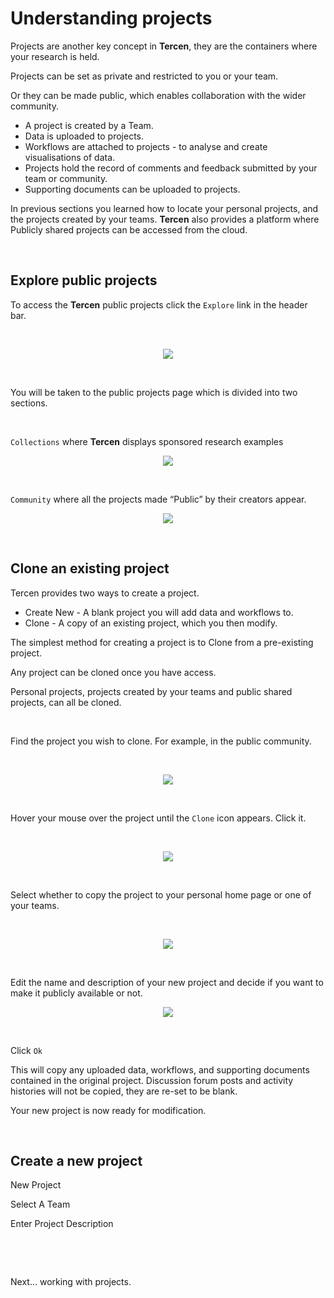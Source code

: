 # Understanding projects

Projects are another key concept in __Tercen__, they are the containers where your research is held. 

Projects can be set as private and restricted to you or your team. 

Or they can be made public, which enables collaboration with the wider community. 

* A project is created by a Team.
* Data is uploaded to projects.
* Workflows are attached to projects - to analyse and create visualisations of data.
* Projects hold the record of comments and feedback submitted by your team or community.
* Supporting documents can be uploaded to projects.

In previous sections you learned how to locate your personal projects, and the projects created by your teams. __Tercen__ also provides a platform where Publicly shared projects can be accessed from the cloud.

\

## Explore public projects

To access the __Tercen__ public projects click the `Explore` link in the header bar. 

\

<center><img src="images/work_with_projects_explore.png"></center>

\

You will be taken to the public projects page which is divided into two sections.

\

`Collections` where __Tercen__ displays sponsored research examples

<center><img src="images/work_with_projects_explore_collections.png"></center>

\

`Community` where all the projects made "Public" by their creators appear.

<center><img src="images/work_with_projects_explore_community.png"></center>

\

## Clone an existing project

Tercen provides two ways to create a project. 

* Create New - A blank project you will add data and workflows to.
* Clone - A copy of an existing project, which you then modify. 

The simplest method for creating a project is to Clone from a pre-existing project. 

Any project can be cloned once you have access.

Personal projects, projects created by your teams and public shared projects, can all be cloned. 

\

Find the project you wish to clone. For example, in the public community.

\

<center><img src="images/work_with_projects_explore_community_select.png"></center>

\

Hover your mouse over the project until the `Clone` icon appears. Click it.

\

<center><img src="images/work_with_projects_explore_community_clone.png"></center>


\

Select whether to copy the project to your personal home page or one of your teams.

\

<center><img src="images/work_with_projects_explore_community_clone_add_team.png"></center>

\

Edit the name and description of your new project and decide if you want to make it publicly available or not.

<center><img src="images/work_with_projects_explore_community_clone_details.png"></center>

\

Click `Ok`

This will copy any uploaded data, workflows, and supporting documents contained in the original project. Discussion forum posts and activity histories will not be copied, they are re-set to be blank.

Your new project is now ready for modification.

\



## Create a new project

New Project

Select A Team

Enter Project Description

\

\

Next... working with projects.
